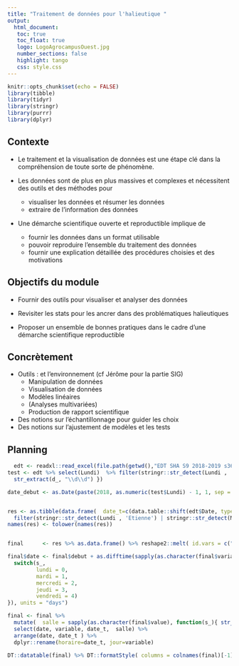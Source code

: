 ```yaml
---
title: "Traitement de données pour l'halieutique "
output: 
  html_document:
   toc: true
   toc_float: true
   logo: LogoAgrocampusOuest.jpg
   number_sections: false
   highlight: tango
   css: style.css
---
```


```r
knitr::opts_chunk$set(echo = FALSE)
library(tibble)
library(tidyr)
library(stringr)
library(purrr)
library(dplyr)
```



## Contexte {#future-steps}

- Le traitement et la visualisation de données est une étape clé dans la compréhension de toute sorte de phénomène.

- Les données sont de plus en plus massives et complexes et nécessitent des outils et des méthodes pour
    - visualiser les données et  résumer les données
    - extraire de l'information des données

- Une démarche scientifique  ouverte et reproductible  implique de 
    - fournir les données dans un format utilisable
    - pouvoir reproduire l'ensemble du traitement des données 
    - fournir une explication détaillée des procédures choisies et des motivations


## Objectifs du module

- Fournir des outils pour visualiser et analyser des données

- Revisiter les stats pour les ancrer dans des problématiques halieutiques

- Proposer un ensemble de bonnes pratiques dans le cadre d'une démarche scientifique reproductible


## Concrètement

- Outils : \verb+R+ et l'environnement \verb+RStudio+  (cf Jérôme pour la partie SIG)
    - Manipulation de données 
    - Visualisation de données
    - Modèles linéaires 
    - (Analyses multivariées)
    - Production de rapport scientifique
- Des notions sur l'échantillonnage pour guider les choix
- Des notions sur l'ajustement de modèles et les tests

## Planning 
```r
  edt <- readxl::read_excel(file.path(getwd(),"EDT SHA S9 2018-2019 s36-s40-1.xlsx")) %>% select(`M2 SHA    -    2018-2019    -    EDT Semaine 36-40`, X__1, X__2, X__3, X__4, X__5) %>%  dplyr::rename(Date = `M2 SHA    -    2018-2019    -    EDT Semaine 36-40`, Lundi=X__1,Mardi=X__2,Mercredi=X__3,Jeudi=X__4, Vendredi=X__5  )
test <- edt %>% select(Lundi)  %>% filter(stringr::str_detect(Lundi , 'semaine'))  %>% map(function(d_){
  str_extract(d_, "\\d\\d") }) 

date_debut <- as.Date(paste(2018, as.numeric(test$Lundi) - 1, 1, sep = "-"), "%Y-%U-%u")


res <- as.tibble(data.frame(  date_t=c(data.table::shift(edt$Date, type='lead')), debut=c( rep(date_debut, each=8),NA), edt))%>%
  filter(stringr::str_detect(Lundi , 'Etienne') | stringr::str_detect(Mardi , 'Etienne') | stringr::str_detect(Mercredi , 'Etienne') | stringr::str_detect(Jeudi , 'Etienne') | stringr::str_detect(Vendredi , 'Etienne'))  %>% select(-Date)
names(res) <- tolower(names(res)) 


final      <- res %>% as.data.frame() %>% reshape2::melt( id.vars = c("date_t","debut")) %>%  filter(stringr::str_detect(value, 'Etienne'))

final$date <- final$debut + as.difftime(sapply(as.character(final$variable), function(s_){
  switch(s_,
         lundi = 0,
         mardi = 1,
         mercredi = 2, 
         jeudi = 3,
         vendredi = 4)
}), units = "days")

final <- final %>%  
  mutate(  salle = sapply(as.character(final$value), function(s_){ str_split(s_,"Salle[ s]")[[1]][2]}) %>% str_remove_all("\\n")) %>% select(date, date_t, variable,salle) %>%
  select(date, variable, date_t,  salle) %>%
  arrange(date, date_t ) %>%
  dplyr::rename(horaire=date_t, jour=variable)

DT::datatable(final) %>% DT::formatStyle( columns = colnames(final)[-1])

```
